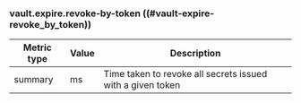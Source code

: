 ### vault.expire.revoke-by-token ((#vault-expire-revoke_by_token))

Metric type | Value | Description
----------- | ----- | -----------
summary     | ms    | Time taken to revoke all secrets issued with a given token